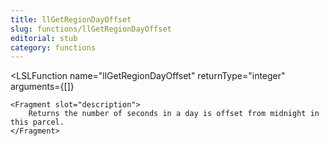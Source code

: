 ```yaml
---
title: llGetRegionDayOffset
slug: functions/llGetRegionDayOffset
editorial: stub
category: functions
---
```


<LSLFunction
	name="llGetRegionDayOffset"
	returnType="integer"
	arguments={[]}
>
	<Fragment slot="description">
		Returns the number of seconds in a day is offset from midnight in this parcel.
	</Fragment>
</LSLFunction>
